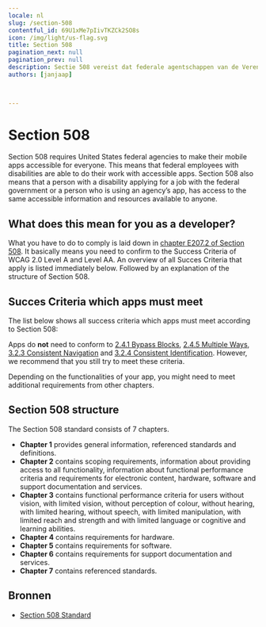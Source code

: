 ```yaml
---
locale: nl
slug: /section-508
contentful_id: 69U1xMe7pIivTKZCk2SO8s
icon: /img/light/us-flag.svg
title: Section 508
pagination_next: null
pagination_prev: null
description: Sectie 508 vereist dat federale agentschappen van de Verenigde Staten hun apps voor iedereen toegankelijk maken.
authors: [janjaap]


	
---
```


# Section 508

Section 508 requires United States federal agencies to make their mobile apps accessible for everyone. This means that federal employees with disabilities are able to do their work with accessible apps. Section 508 also means that a person with a disability applying for a job with the federal government or a person who is using an agency’s app, has access to the same accessible information and resources available to anyone.

## What does this mean for you as a developer?

What you have to do to comply is laid down in [chapter E207.2 of Section 508](https://www.access-board.gov/ict/#E207.2). It basically means you need to confirm to the Success Criteria of WCAG 2.0 Level A and Level AA. An overview of all Succes Criteria that apply is listed immediately below. Followed by an explanation of the structure of Section 508.

## Succes Criteria which apps must meet

The list below shows all success criteria which apps must meet according to Section 508:

<LinkList title="List of requirements for Section 508" isHighlighted={false}>
  <LinkListItem url="/nl/richtlijnen/wcag/succescriterium-1-1-1" title="Succescriterium 1.1.1 - Niet-tekstuele content - Niveau A"/>
  <LinkListItem url="/nl/richtlijnen/wcag/succescriterium-1-2-1" title="Succescriterium 1.2.1 - Louter-geluid en louter-videobeeld (vooraf opgenomen) - Niveau A"/>
  <LinkListItem url="/nl/richtlijnen/wcag/succescriterium-1-2-2" title="Succescriterium 1.2.2 - Ondertitels voor doven en slechthorenden (vooraf opgenomen) - Niveau A"/>
  <LinkListItem url="/nl/richtlijnen/wcag/succescriterium-1-2-3" title="Succescriterium 1.2.3 - Audiodescriptie of media-alternatief (vooraf opgenomen) - Niveau A"/>
  <LinkListItem url="/nl/richtlijnen/wcag/succescriterium-1-2-4" title="Succescriterium 1.2.4 - Ondertitels voor doven en slechthorenden (live) - Niveau AA"/>
  <LinkListItem url="/nl/richtlijnen/wcag/succescriterium-1-2-5" title="Succescriterium 1.2.5 - Audiodescriptie (vooraf opgenomen) - Niveau AA"/>
  <LinkListItem url="/nl/richtlijnen/wcag/succescriterium-1-3-1" title="Succescriterium 1.3.1 - Info en relaties - Niveau A"/>
  <LinkListItem url="/nl/richtlijnen/wcag/succescriterium-1-3-2" title="Succescriterium 1.3.2 - Betekenisvolle volgorde - Niveau A"/>
  <LinkListItem url="/nl/richtlijnen/wcag/succescriterium-1-3-3" title="Succescriterium 1.3.3 - Zintuiglijke eigenschappen - Niveau A"/>
  <LinkListItem url="/nl/richtlijnen/wcag/succescriterium-1-4-1" title="Succescriterium 1.4.1 - Gebruik van kleur - Niveau A"/>
  <LinkListItem url="/nl/richtlijnen/wcag/succescriterium-1-4-2" title="Succescriterium 1.4.2 - Geluidsbediening - Niveau A"/>
  <LinkListItem url="/nl/richtlijnen/wcag/succescriterium-1-4-3" title="Succescriterium 1.4.3 - Contrast (minimum) - Niveau AA"/>
  <LinkListItem url="/nl/richtlijnen/wcag/succescriterium-1-4-4" title="Succescriterium 1.4.4 - Herschalen van tekst - Niveau AA"/>
  <LinkListItem url="/nl/richtlijnen/wcag/succescriterium-1-4-5" title="Succescriterium 1.4.5 - Afbeeldingen van tekst - Niveau AA"/>
  <LinkListItem url="/nl/richtlijnen/wcag/succescriterium-2-1-1" title="Succescriterium 2.1.1 - Toetsenbord - Niveau A"/>
  <LinkListItem url="/nl/richtlijnen/wcag/succescriterium-2-1-2" title="Succescriterium 2.1.2 - Geen toetsenbordval - Niveau A"/>
  <LinkListItem url="/nl/richtlijnen/wcag/succescriterium-2-2-1" title="Succescriterium 2.2.1 - Timing aanpasbaar - Niveau A"/>
  <LinkListItem url="/nl/richtlijnen/wcag/succescriterium-2-2-2" title="Succescriterium 2.2.2 - Pauzeren, stoppen, verbergen - Niveau A"/>
  <LinkListItem url="/nl/richtlijnen/wcag/succescriterium-2-3-1" title="Succescriterium 2.3.1 - Drie flitsen of beneden drempelwaarde - Niveau A"/>
  <LinkListItem url="/nl/richtlijnen/wcag/succescriterium-2-4-2" title="Succescriterium 2.4.2 - Paginatitel - Niveau A"/>
  <LinkListItem url="/nl/richtlijnen/wcag/succescriterium-2-4-3" title="Succescriterium 2.4.3 - Focus volgorde - Niveau A"/>
  <LinkListItem url="/nl/richtlijnen/wcag/succescriterium-2-4-4" title="Succescriterium 2.4.4 - Linkdoel (in context) - Niveau A"/>
  <LinkListItem url="/nl/richtlijnen/wcag/succescriterium-2-4-6" title="Succescriterium 2.4.6 - Koppen en labels - Niveau AA"/>
  <LinkListItem url="/nl/richtlijnen/wcag/succescriterium-2-4-7" title="Succescriterium 2.4.7 - Focus zichtbaar - Niveau AA"/>
  <LinkListItem url="/nl/richtlijnen/wcag/succescriterium-3-1-1" title="Succescriterium 3.1.1 - Taal van de pagina - Niveau A"/>
  <LinkListItem url="/nl/richtlijnen/wcag/succescriterium-3-1-2" title="Succescriterium 3.1.2 - Taal van onderdelen - Niveau AA"/>
  <LinkListItem url="/nl/richtlijnen/wcag/succescriterium-3-2-1" title="Succescriterium 3.2.1 - Bij focus - Niveau A"/>
  <LinkListItem url="/nl/richtlijnen/wcag/succescriterium-3-2-2" title="Succescriterium 3.2.2 - Bij input - Niveau A"/>
  <LinkListItem url="/nl/richtlijnen/wcag/succescriterium-3-3-1" title="Succescriterium 3.3.1 - Foutidentificatie - Niveau A"/>
  <LinkListItem url="/nl/richtlijnen/wcag/succescriterium-3-3-2" title="Succescriterium 3.3.2 - Labels of instructies - Niveau A"/>
  <LinkListItem url="/nl/richtlijnen/wcag/succescriterium-3-3-3" title="Succescriterium 3.3.3 - Foutsuggestie - Niveau AA"/>
  <LinkListItem url="/nl/richtlijnen/wcag/succescriterium-3-3-4" title="Succescriterium 3.3.4 - Foutpreventie (wettelijk, financieel, gegevens) - Niveau AA"/>
  <LinkListItem url="/nl/richtlijnen/wcag/succescriterium-4-1-1" title="Succescriterium 4.1.1 - Parsen - Niveau A"/>
  <LinkListItem url="/nl/richtlijnen/wcag/succescriterium-4-1-2" title="Succescriterium 4.1.2 - Naam, rol, waarde - Niveau A"/>
</LinkList>

Apps do **not** need to conform to [2.4.1 Bypass Blocks](/nl/richtlijnen/wcag/succescriterium-2-4-1), [2.4.5 Multiple Ways](/nl/richtlijnen/wcag/succescriterium-2-4-5), [3.2.3 Consistent Navigation](/nl/richtlijnen/wcag/succescriterium-3-2-3) and [3.2.4 Consistent Identification](/nl/richtlijnen/wcag/succescriterium-3-2-4). However, we recommend that you still try to meet these criteria.

Depending on the functionalities of your app, you might need to meet additional requirements from other chapters.

## Section 508 structure

The Section 508 standard consists of 7 chapters.

- **Chapter 1** provides general information, referenced standards and definitions.
- **Chapter 2** contains scoping requirements, information about providing access to all functionality, information about functional performance criteria and requirements for electronic content, hardware, software and support documentation and services.
- **Chapter 3** contains functional performance criteria for users without vision, with limited vision, without perception of colour, without hearing, with limited hearing, without speech, with limited manipulation, with limited reach and strength and with limited language or cognitive and learning abilities.
- **Chapter 4** contains requirements for hardware.
- **Chapter 5** contains requirements for software.
- **Chapter 6** contains requirements for support documentation and services.
- **Chapter 7** contains referenced standards.

## Bronnen

- [Section 508 Standard](https://www.access-board.gov/ict/)